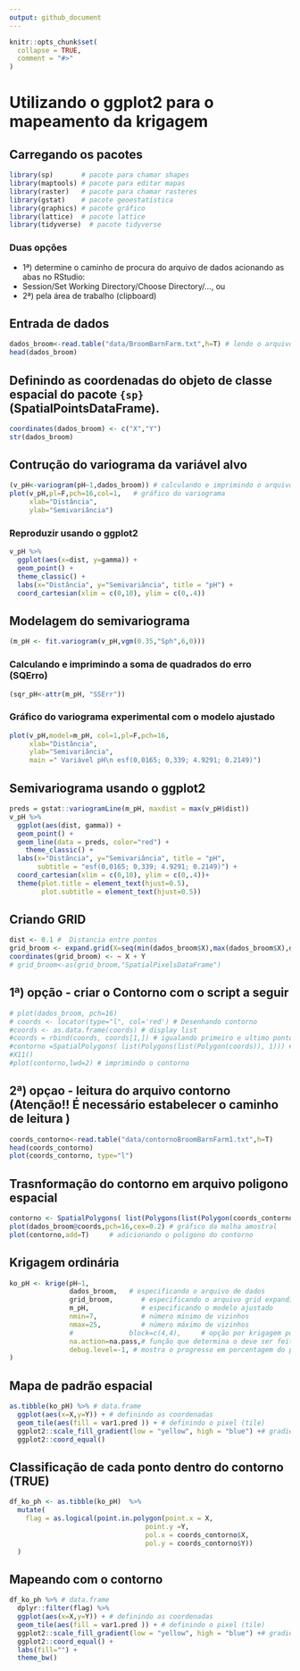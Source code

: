```yaml
---
output: github_document
---
```


<!-- README.md is generated from README.Rmd. Please edit that file -->

```r
knitr::opts_chunk$set(
  collapse = TRUE,
  comment = "#>"
)
```

# Utilizando o ggplot2 para o mapeamento da krigagem


## Carregando os pacotes

```r
library(sp)       # pacote para chamar shapes
library(maptools) # pacote para editar mapas
library(raster)   # pacote para chamar rasteres
library(gstat)    # pacote geoestatística
library(graphics) # pacote gráfico
library(lattice)  # pacote lattice
library(tidyverse)  # pacote tidyverse
```


### Duas opções 
- 1ª) determine o caminho de procura do arquivo de dados acionando as abas no RStudio:
- Session/Set Working Directory/Choose Directory/..., ou
- 2ª) pela área de trabalho (clipboard)

## Entrada de dados

```r
dados_broom<-read.table("data/BroomBarnFarm.txt",h=T) # lendo o arquivo de dados pelo caminho indicado
head(dados_broom)   
```

## Definindo as coordenadas do objeto de classe espacial do pacote `{sp}` (SpatialPointsDataFrame).

```r
coordinates(dados_broom) <- c("X","Y") 
str(dados_broom)
```


## Contrução do variograma da variável alvo

```r
(v_pH<-variogram(pH~1,dados_broom)) # calculando e imprimindo o arquivo do variograma experimental 
plot(v_pH,pl=F,pch=16,col=1,   # gráfico do variograma 
     xlab="Distância",
     ylab="Semivariância") 
```
### Reproduzir usando o ggplot2

```r
v_pH %>% 
  ggplot(aes(x=dist, y=gamma)) +
  geom_point() +
  theme_classic() +
  labs(x="Distância", y="Semivariância", title = "pH") +
  coord_cartesian(xlim = c(0,10), ylim = c(0,.4))
```


## Modelagem do semivariograma

```r
(m_pH <- fit.variogram(v_pH,vgm(0.35,"Sph",6,0)))
```


### Calculando e imprimindo a soma de quadrados do erro (SQErro)
```r
(sqr_pH<-attr(m_pH, "SSErr"))
```
### Gráfico do variograma experimental com o modelo ajustado
```r
plot(v_pH,model=m_pH, col=1,pl=F,pch=16,
     xlab="Distância",
     ylab="Semivariância",
     main =" Variável pH\n esf(0,0165; 0,339; 4.9291; 0.2149)")
```

## Semivariograma usando o ggplot2

```r
preds = gstat::variogramLine(m_pH, maxdist = max(v_pH$dist))
v_pH %>% 
  ggplot(aes(dist, gamma)) +
  geom_point() +
  geom_line(data = preds, color="red") +
    theme_classic() +
  labs(x="Distância", y="Semivariância", title = "pH",
       subtitle = "esf(0,0165; 0,339; 4.9291; 0.2149)") +
  coord_cartesian(xlim = c(0,10), ylim = c(0,.4))+
  theme(plot.title = element_text(hjust=0.5),
        plot.subtitle = element_text(hjust=0.5))
```

## Criando GRID

```r
dist <- 0.1 #  Distancia entre pontos
grid_broom <- expand.grid(X=seq(min(dados_broom$X),max(dados_broom$X),dist), Y=seq(min(dados_broom$Y),max(dados_broom$Y),dist))
coordinates(grid_broom) <- ~ X + Y
# grid_broom<-as(grid_broom,"SpatialPixelsDataFrame")
```

## 1ª) opção - criar o Contorno com o script a seguir

```r
# plot(dados_broom, pch=16)
# coords <- locator(type="l", col='red') # Desenhando contorno
#coords <- as.data.frame(coords) # display list
#coords = rbind(coords, coords[1,]) # igualando primeiro e ultimo ponto
#contorno =SpatialPolygons( list(Polygons(list(Polygon(coords)), 1))) #Trasnformação do arquivo contorno em poligono
#X11() 
#plot(contorno,lwd=2) # imprimindo o contorno
```

## 2ª) opçao - leitura do arquivo contorno (Atenção!! É necessário estabelecer o caminho de leitura )
```r
coords_contorno<-read.table("data/contornoBroomBarnFarm1.txt",h=T)
head(coords_contorno)
plot(coords_contorno, type="l")
```

## Trasnformação do contorno em arquivo poligono espacial

```r
contorno <- SpatialPolygons( list(Polygons(list(Polygon(coords_contorno)), 1))) 
plot(dados_broom@coords,pch=16,cex=0.2) # gráfico da malha amostral
plot(contorno,add=T)     # adicionando o poligono do contorno
```


## Krigagem ordinária

```r
ko_pH <- krige(pH~1, 
               dados_broom,   # especificando o arquivo de dados
               grid_broom,       # especificando o arquivo grid expandidos para receber as estimativas 
               m_pH,             # especificando o modelo ajustado
               nmin=7,           # número mínimo de vizinhos
               nmax=25,          # número máximo de vizinhos
               #              block=c(4,4),     # opção por krigagem por bloco
               na.action=na.pass,# função que determina o deve ser feito com missing values
               debug.level=-1, # mostra o progresso em porcentagem do procedimento
)
```

## Mapa de padrão espacial

```r
as.tibble(ko_pH) %>% # data.frame
  ggplot(aes(x=X,y=Y)) + # definindo as coordenadas
  geom_tile(aes(fill = var1.pred )) + # definindo o pixel (tile)
  ggplot2::scale_fill_gradient(low = "yellow", high = "blue") +# gradiente de cor
  ggplot2::coord_equal() 
```

## Classificação de cada ponto dentro do contorno (TRUE)

```r
df_ko_ph <- as.tibble(ko_pH)  %>% 
  mutate(
    flag = as.logical(point.in.polygon(point.x = X,
                                  point.y =Y,
                                  pol.x = coords_contorno$X,
                                  pol.y = coords_contorno$Y))
  )
```


## Mapeando com o contorno
```r
df_ko_ph %>% # data.frame
  dplyr::filter(flag) %>% 
  ggplot(aes(x=X,y=Y)) + # definindo as coordenadas
  geom_tile(aes(fill = var1.pred )) + # definindo o pixel (tile)
  ggplot2::scale_fill_gradient(low = "yellow", high = "blue") +# gradiente de cor
  ggplot2::coord_equal() +
  labs(fill="") +
  theme_bw()
```





